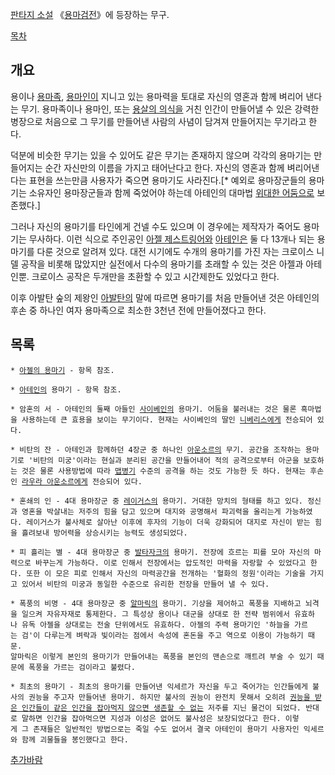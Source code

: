 [[판타지 소설]] 《[[용마검전]]》에 등장하는 무구.

[[목차]]

== 개요 ==
용이나 [[용마족]], [[용마인]]이 지니고 있는 용마력을 토대로 자신의 영혼과 함께 벼리어 낸다는 무기.
용마족이나 용마인, 또는 [[용살의 의식]]을 거친 인간이 만들어낼 수 있은 강력한 병장으로 처음으로 그 무기를 만들어낸 사람의 사념이 담겨져 만들어지는 무기라고 한다.

덕분에 비슷한 무기는 있을 수 있어도 같은 무기는 존재하지 않으며 각각의 용마기는 만들어지는 순간 자신만의 이름을 가지고 태어난다고 한다. 자신의 영혼과 함께 벼리어낸다는 표현을 쓰는만큼 사용자가 죽으면 용마기도 사라진다.[* 예외로 용마장군들의 용마기는 소유자인 용마장군들과 함께 죽었어야 하는데 아테인의 대마법 [[위대한 어둠]]으로 보존했다.]

그러나 자신의 용마기를 타인에게 건넬 수도 있으며 이 경우에는 제작자가 죽어도 용마기는 무사하다. 이런 식으로 주인공인 [[아젤 제스트링어]]와 [[아테인]]은 둘 다 13개나 되는 용마기를 다룬 것으로 알려져 있다.
대전 시기에도 수개의 용마기를 가진 자는 크로이스 니델 공작을 비롯해 많았지만 실전에서 다수의 용마기를 초래할 수 있는 것은 아젤과 아테인뿐. 크로이스 공작은 두개만을 초환할 수 있고 시간제한도 있었다고 한다.

이후 아발탄 숲의 제왕인 [[아발탄]]의 말에 따르면 용마기를 처음 만들어낸 것은 아테인의 후손 중 하나인 여자 용마족으로 최소한 3천년 전에 만들어졌다고 한다.

== 목록 ==
 * [[아젤 제스트링어#S-5|아젤의 용마기]] - 항목 참조.

 * [[아테인]]의 용마기 - 항목 참조.

 * 암혼의 서 - 아테인의 둘째 아들인 [[사이베인]]의 용마기. 어둠을 불러내는 것은 물론 흑마법을 사용하는데 큰 효용을 보이는 무기이다. 현재는 사이베인의 딸인 [[니베리스]]에게 전승되어 있다.

 * 비탄의 잔 - 아테인과 함께하던 4장군 중 하나인 [[아운소르]]의 무기. 공간을 조작하는 용마기로 '비탄의 미궁'이라는 현실과 분리된 공간을 만들어내어 적의 공격으로부터 아군을 보호하는 것은 물론 사용방법에 따라 [[맵병기]] 수준의 공격을 하는 것도 가능한 듯 하다. 현재는 후손인 [[라우라 아운소르]]에게 전승되어 있다.

 * 혼쇄의 인 - 4대 용마장군 중 [[레이거스]]의 용마기. 거대한 망치의 형태를 하고 있다. 정신과 영혼을 박살내는 저주의 힘을 담고 있으며 대지와 공명해서 파괴력을 올리는게 가능하였다. 레이거스가 불사체로 살아난 이후에 후자의 기능이 더욱 강화되어 대지로 자신이 받는 힘을 흘려보내 방어력을 상승시키는 능력도 생성되었다.

 * 피 흘리는 별 - 4대 용마장군 중 [[발타자크]]의 용마기. 전장에 흐르는 피를 모아 자신의 마력으로 바꾸는게 가능하다. 이로 인해서 전장에서는 압도적인 마력을 자랑할 수 있었다고 한다. 또한 이 모은 피로 인해서 자신의 마력공간을 전개하는 '혈화의 정원'이라는 기술을 가지고 있어서 비탄의 미궁과 동일한 수준으로 유리한 전장을 만들어 낼 수 있다.

 * 폭풍의 비명 - 4대 용마장군 중 [[알마릭]]의 용마기. 기상을 제어하고 폭풍을 지배하고 뇌격을 일으켜 자유자재로 통제한다. 그 특성상 용이나 대군을 상대로 한 전략 범위에서 유효하나 유독 아젤을 상대로는 전술 단위에서도 유효하다. 아젤의 주력 용마기인 '하늘을 가르는 검'이 다루는게 벼락과 빛이라는 점에서 속성에 혼돈을 주고 역으로 이용이 가능하기 때문.
 알마릭은 이렇게 본인의 용마기가 만들어내는 폭풍을 본인의 맨손으로 깨트려 부술 수 있기 때문에 폭풍을 가르는 검이라고 불렸다.

 * 최초의 용마기 - 최초의 용마기를 만들어낸 익세르가 자신을 두고 죽어가는 인간들에게 불사의 권능을 주고자 만들어낸 용마기. 하지만 불사의 권능이 완전치 못해서 오히려 [[흡혈귀|권능을 받은 인간들이 같은 인간을 잡아먹지 않으면 생존할 수 없는]] 저주를 지닌 물건이 되었다. 반대로 말하면 인간을 잡아먹으면 지성과 이성은 없어도 불사성은 보장되었다고 한다. 이렇게 그 존재들은 일반적인 방법으로는 죽일 수도 없어서 결국 아테인이 용마기 사용자인 익세르와 함께 괴물들을 봉인했다고 한다.
[[추가바람]]

